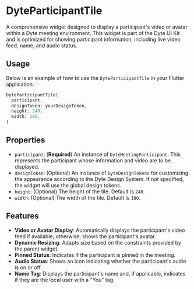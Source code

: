 # DyteParticipantTile

A comprehensive widget designed to display a participant's video or avatar within a Dyte meeting environment. This widget is part of the Dyte UI Kit and is optimized for showing participant information, including live video feed, name, and audio status.

## Usage

Below is an example of how to use the `DyteParticipantTile` in your Flutter application:

```dart
DyteParticipantTile(
  participant,
  designToken: yourDesignToken,
  height: 240,
  width: 180,
)
```

## Properties

- `participant`: (**Required**) An instance of `DyteMeetingParticipant`. This represents the participant whose information and video are to be displayed.
- `designToken`: (Optional) An instance of `DyteDesignTokens` for customizing the appearance according to the Dyte Design System. If not specified, the widget will use the global design tokens.
- `height`: (Optional) The height of the tile. Default is `240`.
- `width`: (Optional) The width of the tile. Default is `180`.


## Features

- **Video or Avatar Display**: Automatically displays the participant's video feed if available; otherwise, shows the participant's avatar.
- **Dynamic Resizing**: Adapts size based on the constraints provided by the parent widget.
- **Pinned Status**: Indicates if the participant is pinned in the meeting.
- **Audio Status**: Shows an icon indicating whether the participant's audio is on or off.
- **Name Tag**: Displays the participant's name and, if applicable, indicates if they are the local user with a "You" tag.
